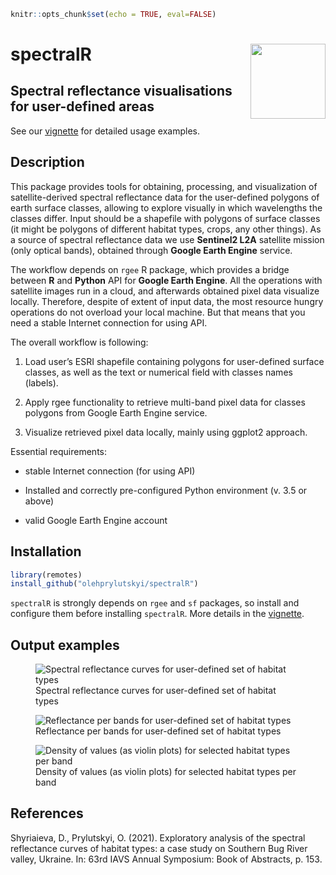 <!-- README.md is generated from README.Rmd. Please edit that file and knit -->


```r
knitr::opts_chunk$set(echo = TRUE, eval=FALSE)
```

# spectralR <img src="inst/figures/stickers/sticker_lightgray.png" align="right" alt="" width="120">
## Spectral reflectance visualisations for user-defined areas

See our [vignette](https://olehprylutskyi.github.io/spectralR) for detailed usage examples.

## Description

This package provides tools for obtaining, processing, and visualization of satellite-derived spectral reflectance data for the user-defined polygons of earth surface classes, allowing to explore visually in which wavelengths the classes differ. Input should be a shapefile with polygons of surface classes (it might be polygons of different habitat types, crops, any other things). As a source of spectral reflectance data we use **Sentinel2 L2A** satellite mission (only optical bands), obtained through **Google Earth Engine** service.

The workflow depends on `rgee` R package, which provides a bridge between **R** and **Python** API for **Google Earth Engine**. All the operations with satellite images run in a cloud, and afterwards obtained pixel data visualize locally. Therefore, despite of extent of input data, the most resource hungry operations do not overload your local machine. But that means that you need a stable Internet connection for using API.

The overall workflow is following:

1. Load user's ESRI shapefile containing polygons for user-defined surface classes, as well as the text or numerical field with classes names (labels).

2. Apply rgee functionality to retrieve multi-band pixel data for classes polygons from Google Earth Engine service.

3. Visualize retrieved pixel data locally, mainly using ggplot2 approach.

Essential requirements:

* stable Internet connection (for using API)

* Installed and correctly pre-configured Python environment (v. 3.5 or above)

* valid Google Earth Engine account

## Installation

```r
library(remotes)
install_github("olehprylutskyi/spectralR")
```

`spectralR` is strongly depends on `rgee` and `sf` packages, so install and configure them before installing `spectralR`. More details in the [vignette](https://olehprylutskyi.github.io/spectralR).

## Output examples

![Spectral reflectance curves for user-defined set of habitat types](https://github.com/olehprylutskyi/spectralR/blob/main/inst/figures/Spectral_curves_usecase1.png)

![Reflectance per bands for user-defined set of habitat types](https://github.com/olehprylutskyi/spectralR/blob/main/inst/figures/Statsummary_usecase1.png)

![Density of values (as violin plots) for selected habitat types per band](https://github.com/olehprylutskyi/spectralR/blob/main/inst/figures/Violins_usecase1.png)

## References
Shyriaieva, D., Prylutskyi, O. (2021). Exploratory analysis of the spectral reflectance curves of habitat types: a case study on Southern Bug River valley, Ukraine. In: 63rd IAVS Annual Symposium: Book of Abstracts, p. 153.
